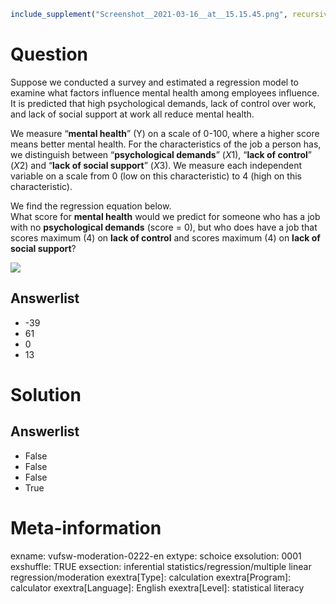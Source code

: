 ```r
include_supplement("Screenshot__2021-03-16__at__15.15.45.png", recursive = TRUE)
```

Question
========
Suppose we conducted a survey and estimated a regression model to examine what factors influence mental health among employees influence. It is predicted that high psychological demands, lack of control over work, and lack of social support at work all reduce mental health.  
  
We measure "**mental health**" (Y) on a scale of 0-100, where a higher score means better mental health. For the characteristics of the job a person has, we distinguish between "**psychological demands**" (*X*1), "**lack of control**" (*X*2) and "**lack of social support**" (*X*3). We measure each independent variable on a scale from 0 (low on this characteristic) to 4 (high on this characteristic).  
  
We find the regression equation below.  
What score for **mental health** would we predict for someone who has a job with no **psychological demands** (score = 0), but who does have a job that scores maximum (4) on **lack of control** and scores maximum (4) on **lack of social support**?  
  
![](Screenshot__2021-03-16__at__15.15.45.png)

Answerlist
----------
* -39
* 61
* 0
* 13

Solution
========

Answerlist
----------
* False
* False
* False
* True

Meta-information
================
exname: vufsw-moderation-0222-en
extype: schoice
exsolution: 0001
exshuffle: TRUE
exsection: inferential statistics/regression/multiple linear regression/moderation
exextra[Type]: calculation
exextra[Program]: calculator
exextra[Language]: English
exextra[Level]: statistical literacy

